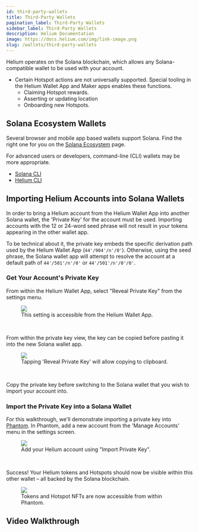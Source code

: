 ```yaml
---
id: third-party-wallets
title: Third-Party Wallets
pagination_label: Third-Party Wallets
sidebar_label: Third-Party Wallets
description: Helium Documentation
image: https://docs.helium.com/img/link-image.png
slug: /wallets/third-party-wallets
---
```



Helium operates on the Solana blockchain, which allows any Solana-compatible wallet to be used with
your account.

- Certain Hotspot actions are not universally supported. Special tooling in the Helium Wallet App
  and Maker apps enables these functions.
  - Claiming Hotspot rewards.
  - Asserting or updating location
  - Onboarding new Hotspots.

## Solana Ecosystem Wallets

Several browser and mobile app based wallets support Solana. Find the right one for you on the
[Solana Ecosystem](https://solana.com/ecosystem/explore?categories=wallet) page.

For advanced users or developers, command-line (CLI) wallets may be more appropriate.

- [Solana CLI](https://docs.solana.com/cli)
- [Helium CLI](/wallets/cli-wallet)

## Importing Helium Accounts into Solana Wallets

In order to bring a Helium account from the Helium Wallet App into another Solana wallet, the
'Private Key' for the account must be used. Importing accounts with the 12 or 24-word seed phrase
will not result in your tokens appearing in the other wallet app.

To be technical about it, the private key embeds the specific derivation path used by the Helium
Wallet App (`44'/904'/n'/0'`). Otherwise, using the seed phrase, the Solana wallet app will attempt
to resolve the account at a default path of `44'/501'/n'/0'` or `44'/501'/n'/0'/0'`.

### Get Your Account's Private Key

From within the Helium Wallet App, select "Reveal Private Key" from the settings menu.

<figure className="screensnippet-wrapper">
  <img
    src={useBaseUrl('/img/wallets/third-party/reveal-private-key.png')}
    className="add-shadow add-shadow-margin add-border-radius"
  />
  <figcaption>This setting is accessible from the Helium Wallet App.</figcaption>
</figure>
<br />

From within the private key view, the key can be copied before pasting it into the new Solana wallet
app.

<figure className="screensnippet-wrapper">
  <img
    src={useBaseUrl('/img/wallets/third-party/reveal-private-key-tap.png')}
    className="add-shadow add-shadow-margin add-border-radius"
    style={{ maxHeight: 'initial', maxWidth: '360px' }}
  />
  <figcaption>Tapping 'Reveal Private Key' will allow copying to clipboard.</figcaption>
</figure>

<br />

Copy the private key before switching to the Solana wallet that you wish to import your account
into.

### Import the Private Key into a Solana Wallet

For this walkthrough, we'll demonstrate importing a private key into
[Phantom](https://phantom.app/). In Phantom, add a new account from the 'Manage Accounts' menu in
the settings screen.

<figure className="screensnippet-wrapper">
  <img
    src={useBaseUrl('/img/wallets/third-party/import-key.png')}
    className="add-shadow add-shadow-margin add-border-radius"
    style={{ maxHeight: 'initial', maxWidth: '360px' }}
  />
  <figcaption>Add your Helium account using "Import Private Key".</figcaption>
</figure>
<br />

Success! Your Helium tokens and Hotspots should now be visible within this other wallet – all backed
by the Solana blockchain.

<figure className="screensnippet-wrapper">
  <img
    src={useBaseUrl('/img/wallets/third-party/imported-account.jpeg')}
    className="add-shadow add-shadow-margin add-border-radius"
    style={{ maxHeight: 'initial', maxWidth: '360px' }}
  />
  <figcaption>Tokens and Hotspot NFTs are now accessible from within Phantom.</figcaption>
</figure>

## Video Walkthrough

<Tweet tweetLink="Helium/status/1649145876646883337" align="center" />
